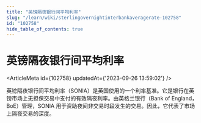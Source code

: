 ```yaml
---
title: "英镑隔夜银行间平均利率"
slug: "/learn/wiki/sterlingovernightinterbankaveragerate-102758"
id: "102758"
hide_table_of_contents: true
---
```



# 英镑隔夜银行间平均利率

<ArticleMeta id={102758} updatedAt={'2023-09-26 13:59:02'} />
<div className='border-solid border-b border-t-0 my-4 border-[var(--ifm-color-gray-300)]' />

英镑隔夜银行间平均利率（SONIA）是英国使用的一个利率基准。它是银行在英镑市场上无担保交易中支付的有效隔夜利率。由英格兰银行（Bank of England，BoE）管理，SONIA 用于资助夜间非交易时段发生的交易。因此，它代表了市场上隔夜交易的深度。
